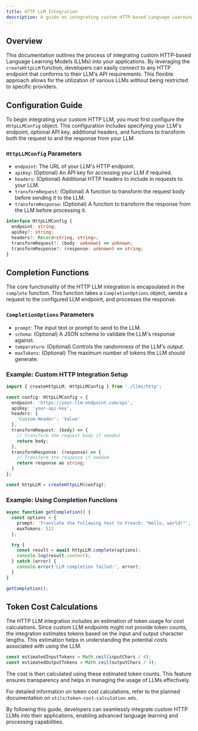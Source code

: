 ```yaml
---
title: HTTP LLM Integration
description: A guide on integrating custom HTTP-based Language Learning Models (LLMs) with your application.
---
```


## Overview

This documentation outlines the process of integrating custom HTTP-based Language Learning Models (LLMs) into your applications. By leveraging the `createHttpLLM` function, developers can easily connect to any HTTP endpoint that conforms to their LLM's API requirements. This flexible approach allows for the utilization of various LLMs without being restricted to specific providers.

## Configuration Guide

To begin integrating your custom HTTP LLM, you must first configure the `HttpLLMConfig` object. This configuration includes specifying your LLM's endpoint, optional API key, additional headers, and functions to transform both the request to and the response from your LLM.

### `HttpLLMConfig` Parameters

- `endpoint`: The URL of your LLM's HTTP endpoint.
- `apiKey`: (Optional) An API key for accessing your LLM if required.
- `headers`: (Optional) Additional HTTP headers to include in requests to your LLM.
- `transformRequest`: (Optional) A function to transform the request body before sending it to the LLM.
- `transformResponse`: (Optional) A function to transform the response from the LLM before processing it.

```typescript
interface HttpLLMConfig {
  endpoint: string;
  apiKey?: string;
  headers?: Record<string, string>;
  transformRequest?: (body: unknown) => unknown;
  transformResponse?: (response: unknown) => string;
}
```

## Completion Functions

The core functionality of the HTTP LLM integration is encapsulated in the `complete` function. This function takes a `CompletionOptions` object, sends a request to the configured LLM endpoint, and processes the response.

### `CompletionOptions` Parameters

- `prompt`: The input text or prompt to send to the LLM.
- `schema`: (Optional) A JSON schema to validate the LLM's response against.
- `temperature`: (Optional) Controls the randomness of the LLM's output.
- `maxTokens`: (Optional) The maximum number of tokens the LLM should generate.

### Example: Custom HTTP Integration Setup

```typescript
import { createHttpLLM, HttpLLMConfig } from './llms/http';

const config: HttpLLMConfig = {
  endpoint: 'https://your-llm-endpoint.com/api',
  apiKey: 'your-api-key',
  headers: {
    'Custom-Header': 'Value'
  },
  transformRequest: (body) => {
    // Transform the request body if needed
    return body;
  },
  transformResponse: (response) => {
    // Transform the response if needed
    return response as string;
  }
};

const httpLLM = createHttpLLM(config);
```

### Example: Using Completion Functions

```typescript
async function getCompletion() {
  const options = {
    prompt: 'Translate the following text to French: "Hello, world!"',
    maxTokens: 512
  };

  try {
    const result = await httpLLM.complete(options);
    console.log(result.content);
  } catch (error) {
    console.error('LLM completion failed:', error);
  }
}

getCompletion();
```

## Token Cost Calculations

The HTTP LLM integration includes an estimation of token usage for cost calculations. Since custom LLM endpoints might not provide token counts, the integration estimates tokens based on the input and output character lengths. This estimation helps in understanding the potential costs associated with using the LLM.

```typescript
const estimatedInputTokens = Math.ceil(inputChars / 4);
const estimatedOutputTokens = Math.ceil(outputChars / 4);
```

The cost is then calculated using these estimated token counts. This feature ensures transparency and helps in managing the usage of LLMs effectively.

For detailed information on token cost calculations, refer to the planned documentation on `utils/token-cost-calculation.mdx`.

By following this guide, developers can seamlessly integrate custom HTTP LLMs into their applications, enabling advanced language learning and processing capabilities.